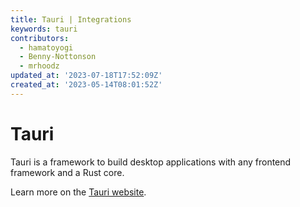 ```yaml
---
title: Tauri | Integrations
keywords: tauri
contributors:
  - hamatoyogi
  - Benny-Nottonson
  - mrhoodz
updated_at: '2023-07-18T17:52:09Z'
created_at: '2023-05-14T08:01:52Z'
---
```


# Tauri

Tauri is a framework to build desktop applications with any frontend framework and a Rust core.

Learn more on the [Tauri website](https://tauri.app/v1/guides/getting-started/setup/qwik/).
